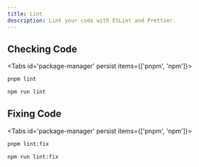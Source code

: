 ```yaml
---
title: Lint
description: Lint your code with ESLint and Prettier.
---
```


## Checking Code


<Tabs id='package-manager' persist items={['pnpm', 'npm']}>

```bash tab="pnpm"
pnpm lint
```

```bash tab="npm"
npm run lint
```

</Tabs>

## Fixing Code

<Tabs id='package-manager' persist items={['pnpm', 'npm']}>

```bash tab="pnpm"
pnpm lint:fix
```

```bash tab="npm"
npm run lint:fix
```

</Tabs>
